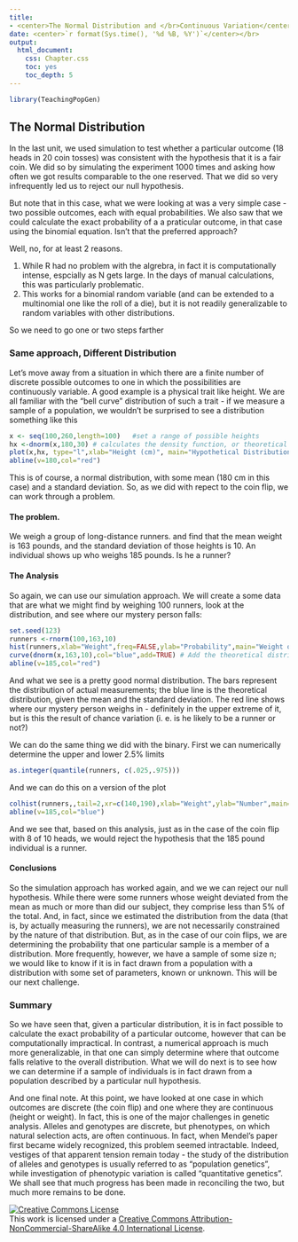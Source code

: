 ```yaml
---
title: 
- <center>The Normal Distribution and </br>Continuous Variation</center>
date: <center>`r format(Sys.time(), '%d %B, %Y')`</center></br>
output:
  html_document:
    css: Chapter.css
    toc: yes
    toc_depth: 5
---
```



```r
library(TeachingPopGen)

```


## The Normal Distribution

In the last unit, we used simulation to test whether a particular outcome (18 heads in 20 coin tosses) was consistent with the hypothesis that it is a fair coin.  We did so by simulating the experiment 1000 times and asking how often we got results comparable to the one reserved.  That we did so very infrequently led us to reject our null hypothesis.

But note that in this case, what we were looking at  was a very simple case - two possible outcomes, each with equal probabilities. We also saw that we could calculate the exact probability of a a praticular outcome, in that case using the binomial equation.  Isn't that the preferred approach?

Well, no, for at least 2 reasons.

1.  While R had no problem with the algrebra, in fact it is computationally intense, espcially as N gets large.  In the days of manual calculations, this was particularly problematic.
2.  This works for a binomial random variable (and can be extended to a multinomial one like the roll of a die), but it is not readily generalizable to random variables with other distributions.

So we need to go one or two steps farther

### Same approach, Different Distribution

Let's move away from a situation in which there are a finite number of discrete possible outcomes to one in which the possibilities are continuously variable.  A good example is a physical trait like height.  We are all familiar with the "bell curve" distribution of such a trait - if we measure a sample of a population, we wouldn't be surprised to see a distribution something like this
```r
x <- seq(100,260,length=100)   #set a range of possible heights
hx <-dnorm(x,180,30) # calculates the density function, or theoretical exact probability, for every value of x, assuming mean of 180 and standard deviation of 30
plot(x,hx, type="l",xlab="Height (cm)", main="Hypothetical Distribution of Human Height",yaxt="n",ylab="Frequency")
abline(v=180,col="red")
```

This is of course, a normal distribution, with some mean (180 cm in this case) and a standard deviation.  So, as we did with repect to the coin flip, we can work through a problem.

####  The problem.

We weigh a group of long-distance runners. and find that the mean weight is 163 pounds, and the standard deviation of those heights is 10.  An individual shows up who weighs 185 pounds.  Is he a runner?

#### The Analysis

So again, we can use our simulation approach.  We will create a some data that are what we might find by weighing 100 runners, look at the distribution, and see where our mystery person falls:
```r
set.seed(123)
runners <-rnorm(100,163,10)
hist(runners,xlab="Weight",freq=FALSE,ylab="Probability",main="Weight of Long-Distance Runners",breaks=20)
curve(dnorm(x,163,10),col="blue",add=TRUE) # Add the theoretical distribution curve
abline(v=185,col="red")
```

And what we see is a pretty good normal distribution.  The bars represent the distribution of actual measurements; the blue line is the theoretical distribution, given the mean and the standard deviation.  The red line shows where our mystery person weighs in - definitely in the upper extreme of it, but is this the result of chance variation (i. e. is he likely to be a runner or not?)

We can do the same thing we did with the binary.  First we can numerically determine the upper and lower 2.5% limits
```r
as.integer(quantile(runners, c(.025,.975)))
```
And we can do this on a version of the plot
```r

colhist(runners,,tail=2,xr=c(140,190),xlab="Weight",ylab="Number",main="Is the Mystery Person a Runner?")
abline(v=185,col="blue")
```

And we see that, based on this analysis, just as in the case of the coin flip with 8 of 10 heads, we would reject the hypothesis that the 185 pound individual is a runner.

#### Conclusions

So the simulation approach has worked again, and we we can reject our null hypothesis. While there were some runners whose weight deviated from the mean as much or more than did our subject, they comprise less than 5% of the total.  And, in fact, since we estimated the distribution from the data (that is, by actually measuring the runners), we are not necessarily constrained by the nature of that distribution.  But, as in the case of our coin flips, we are determining the probability that one particular sample is a member of a distribution.  More frequently, however, we have a sample of some size n; we would like to know if it is in fact drawn from a population with a distribution with some set of parameters, known or unknown.  This will be our next challenge.

### Summary

So we have seen that, given a particular distribution, it is in fact possible to calculate the exact probability of a particular outcome, however that can be computationally impractical.  In contrast, a numerical approach is much more generalizable, in that one can simply determine where that outcome falls relative to the overall distribution.  What we will do next is to see how we can determine if a sample of individuals is in fact drawn from  a population described by a particular null hypothesis. 

And one final note.  At this point, we have looked at one case in which outcomes are discrete (the coin flip) and one where they are continuous (height or weight).  In fact, this is one of the major challenges in genetic analysis.  Alleles and genotypes are discrete, but phenotypes, on which natural selection acts, are often continuous.  In fact, when Mendel's paper first became widely recognized, this problem seemed intractable.  Indeed, vestiges of that apparent tension remain today - the study of the distribution of alleles and genotypes is usually referred to as "population genetics", while investigation of phenotypic variation is called "quantitative genetics".  We shall see that much progress has been made in reconciling the two, but much more remains to be done.

<a rel="license" href="http://creativecommons.org/licenses/by-nc-sa/4.0/deed.en_US"><img alt="Creative Commons License" style="border-width:0" src="http://i.creativecommons.org/l/by-nc-sa/4.0/88x31.png" /></a><br />This work is licensed under a <a rel="license" href="http://creativecommons.org/licenses/by-nc-sa/4.0/deed.en_US">Creative Commons Attribution-NonCommercial-ShareAlike 4.0 International License</a>.
